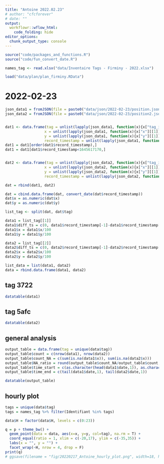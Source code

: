 ```yaml
---
title: "Antoine 2022.02.23"
# author: "cfcforever"
# date: ""
output: 
  workflowr::wflow_html:
    code_folding: hide
editor_options:
  chunk_output_type: console
---
```


```r
source("code/packages_and_functions.R")
source("code/fun_convert_date.R")

names_tag <- read.xlsx("data/Inventaire Tags - Firminy - 2022.xlsx")

load("data/plan/plan_firminy.RData")
```


# 2022-02-23
```r
json_data1 = fromJSON(file = paste0("data/json/2022-02-23/position.json"))
json_data2 = fromJSON(file = paste0("data/json/2022-02-23/position2.json"))


dat1 <- data.frame(tag = unlist(lapply(json_data1, function(x){x["tag_id"][[1]]})),
                  x = unlist(lapply(json_data1, function(x){x["x"][[1]]})),
                  y = unlist(lapply(json_data1, function(x){x["y"][[1]]})),
                  record_timestamp = unlist(lapply(json_data1, function(x){x["record_timestamp"][[1]]})))
dat1 = dat1[order(dat1$record_timestamp),]
dat1 = dat1[dat1$record_timestamp<1645617170,]


dat2 <- data.frame(tag = unlist(lapply(json_data2, function(x){x["tag_id"][[1]]})),
                  x = unlist(lapply(json_data2, function(x){x["x"][[1]]})),
                  y = unlist(lapply(json_data2, function(x){x["y"][[1]]})),
                  record_timestamp = unlist(lapply(json_data2, function(x){x["record_timestamp"][[1]]})))

dat = rbind(dat1, dat2)

dat = cbind.data.frame(dat, convert_date(dat$record_timestamp))
dat$x = as.numeric(dat$x)
dat$y = as.numeric(dat$y)

list_tag <- split(dat, dat$tag)

data1 = list_tag[[1]]
data1$diff_ts = c(0, data1$record_timestamp[-1]-data1$record_timestamp[-nrow(data1)])
data1$x = data1$x/100
data1$y = data1$y/100

data2 = list_tag[[2]]
data2$diff_ts = c(0, data2$record_timestamp[-1]-data2$record_timestamp[-nrow(data2)])
data2$x = data2$x/100
data2$y = data2$y/100

list_data = list(data1, data2)
data = rbind.data.frame(data1, data2)
```


## tag 3722
```r
datatable(data1)
```


## tag 5afc
```r
datatable(data2)
```


## general analysis
```r
output_table = data.frame(tag = unique(data$tag))
output_table$count = c(nrow(data1), nrow(data2))
output_table$count_NA = c(sum(is.na(data1$x)), sum(is.na(data2$x)))
output_table$NA_ratio = round(output_table$count_NA/output_table$count,2)
output_table$time_start = c(as.character(head(data1$date,1)), as.character(head(data2$date,1)))
output_table$time_end = c(tail(data1$date,1), tail(data2$date,1))

datatable(output_table)
```


## hourly plot {.tabset .tabset-pills}
```r
tags = unique(data$tag)
tags = names_tag %>% filter(Identifiant %in% tags)

data$H = factor(data$H, levels = c(0:23))

q = p + theme_bw() +
  geom_point(data = data, aes(x=x, y=y, col=tag), na.rm = T) +
  coord_equal(ratio = 1, xlim = c(-20,17), ylim = c(-35,35)) +
  labs(x = "", y = "") + 
  facet_wrap(~H, nrow = 4, drop = F)
print(q)
# ggsave(filename = "fig/20220217_Antoine_hourly_plot.png", width=18, height=18)
```

